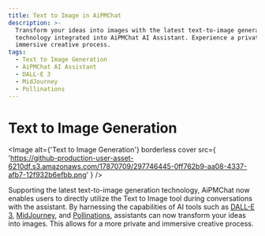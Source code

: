 ```yaml
---
title: Text to Image in AiPMChat
description: >-
  Transform your ideas into images with the latest text-to-image generation
  technology integrated into AiPMChat AI Assistant. Experience a private and
  immersive creative process.
tags:
  - Text to Image Generation
  - AiPMChat AI Assistant
  - DALL-E 3
  - MidJourney
  - Pollinations
---
```


# Text to Image Generation

<Image
  alt={'Text to Image Generation'}
  borderless
  cover
  src={
    'https://github-production-user-asset-6210df.s3.amazonaws.com/17870709/297746445-0ff762b9-aa08-4337-afb7-12f932b6efbb.png'
  }
/>

Supporting the latest text-to-image generation technology, AiPMChat now enables users to directly utilize the Text to Image tool during conversations with the assistant. By harnessing the capabilities of AI tools such as [DALL-E 3](https://openai.com/dall-e-3), [MidJourney](https://www.midjourney.com/), and [Pollinations](https://pollinations.ai/), assistants can now transform your ideas into images. This allows for a more private and immersive creative process.
